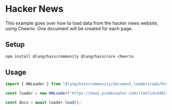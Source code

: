 # Hacker News

This example goes over how to load data from the hacker news website, using Cheerio. One document will be created for each page.

## Setup

```bash npm2yarn
npm install @langchain/community @langchain/core cheerio
```
## Usage

```typescript
import { HNLoader } from "@langchain/community/document_loaders/web/hn";

const loader = new HNLoader("https://news.ycombinator.com/item?id=34817881");

const docs = await loader.load();
```
